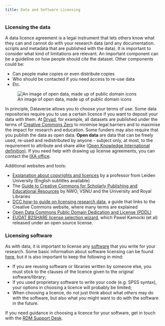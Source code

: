 ```yaml
---
title: Data and Software Licensing
---
```


### Licensing the data

A data licence agreement is a legal instrument that lets others know what they can and cannot do with your research data (and any documentation. scripts and metadata that are published with the data). It is important to consider what kind of limitations are relevant. An important component can be a guideline on how people should cite the dataset. Other components could be:

* Can people make copies or even distribute copies
* Who should be contacted if you need access to re-use data
* Etc.

![An image of open data, made up of public domain icons](https://libapps-eu.s3.amazonaws.com/accounts/46351/images/Open_Data_CC0_Wikidata.gif)

In principle, Dataverse allows you to choose your terms of use. Some data repositories require you to use a certain licence if you want to deposit your data with them. At [Dryad](https://datadryad.org/), for example, all datasets are published under the terms of [Creative Commons Zero](https://creativecommons.org/share-your-work/public-domain/cc0/) to minimise legal barriers and to maximise the impact for research and education. Some funders may also require that you publish the data as open data. **Open data** are data that can be freely used, re-used and redistributed by anyone - subject only, at most, to the requirement to attribute and share alike ([Open Knowledge International definition)](https://opendatahandbook.org/guide/en/what-is-open-data/). If you need help with drawing up license agreements, you can contact the [IXA office](https://www.ixa.nl/).

Additional websites and tools:

* [Explanation about copyrights and licences](https://www.youtube.com/watch?v=_J26POpb-rQ&feature=youtu.be) by a professor from Leiden University (English subtitles available)
* The [Guide to Creative Commons for Scholarly Publishing and Educational Resources](https://zenodo.org/record/4090923#.X6ugz1DvJPY) by NWO, VSNU and the University and Royal Libraries
* [DCC how-to guide on licensing research data](https://www.dcc.ac.uk/guidance/how-guides/license-research-data), a guide that links to the Creative Commons website, where many terms are explained
* [Open Data Commons Public Domain Dedication and License (PDDL)](https://opendatacommons.org/licenses/pddl/)
* [EUDAT B2SHARE license selection wizard](https://ufal.github.io/public-license-selector/), which Pawel Kamocki (et al) released under an open source license.

### Licensing software

As with data, it is important to license any [software](https://libguides.vu.nl/rdm/data-analysis?#s-lg-box-wrapper-15134909) that you write for your research. Some basic information about software licensing can be found [here](https://fair-software.eu/recommendations/license), but it is also important to keep the following in mind:

* If you are reusing software or libraries written by someone else, you must stick to the clauses of the licence given to the original software/library;
* If you used proprietary software to write your code (e.g. SPSS syntax), your options in choosing a licence will probably be limited;
* When choosing a licence, do not just think about what _others_ may do with the software, but also what _you_ might want to do with the software in the future.

If you need guidance in choosing a licence for your software, get in touch with the [RDM Support Desk](mailto:rdm@vu.nl?subject=Research%20Software).
